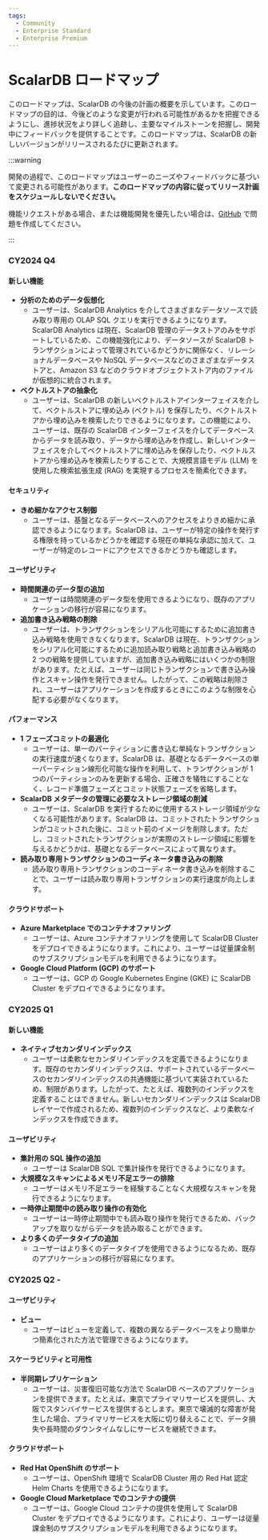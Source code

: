```yaml
---
tags:
  - Community
  - Enterprise Standard
  - Enterprise Premium
---
```


# ScalarDB ロードマップ


<TranslationBanner />

このロードマップは、ScalarDB の今後の計画の概要を示しています。このロードマップの目的は、今後どのような変更が行われる可能性があるかを把握できるようにし、進捗状況をより詳しく追跡し、主要なマイルストーンを把握し、開発中にフィードバックを提供することです。このロードマップは、ScalarDB の新しいバージョンがリリースされるたびに更新されます。

:::warning

開発の過程で、このロードマップはユーザーのニーズやフィードバックに基づいて変更される可能性があります。**このロードマップの内容に従ってリリース計画をスケジュールしないでください。**

機能リクエストがある場合、または機能開発を優先したい場合は、[GitHub](https://github.com/scalar-labs/scalardb/issues) で問題を作成してください。

:::

### CY2024 Q4

#### 新しい機能

- **分析のためのデータ仮想化**
  - ユーザーは、ScalarDB Analytics を介してさまざまなデータソースで読み取り専用の OLAP SQL クエリを実行できるようになります。ScalarDB Analytics は現在、ScalarDB 管理のデータストアのみをサポートしているため、この機能強化により、データソースが ScalarDB トランザクションによって管理されているかどうかに関係なく、リレーショナルデータベースや NoSQL データベースなどのさまざまなデータストアと、Amazon S3 などのクラウドオブジェクトストア内のファイルが仮想的に統合されます。
- **ベクトルストアの抽象化**
  - ユーザーは、ScalarDB の新しいベクトルストアインターフェイスを介して、ベクトルストアに埋め込み (ベクトル) を保存したり、ベクトルストアから埋め込みを検索したりできるようになります。この機能により、ユーザーは、既存の ScalarDB インターフェイスを介してデータベースからデータを読み取り、データから埋め込みを作成し、新しいインターフェイスを介してベクトルストアに埋め込みを保存したり、ベクトルストアから埋め込みを検索したりすることで、大規模言語モデル (LLM) を使用した検索拡張生成 (RAG) を実現するプロセスを簡素化できます。

#### セキュリティ

- **きめ細かなアクセス制御**
  - ユーザーは、基盤となるデータベースへのアクセスをよりきめ細かに承認できるようになります。ScalarDB は、ユーザーが特定の操作を発行する権限を持っているかどうかを確認する現在の単純な承認に加えて、ユーザーが特定のレコードにアクセスできるかどうかも確認します。

#### ユーザビリティ

- **時間関連のデータ型の追加**
  - ユーザーは時間関連のデータ型を使用できるようになり、既存のアプリケーションの移行が容易になります。
- **追加書き込み戦略の削除**
  - ユーザーは、トランザクションをシリアル化可能にするために追加書き込み戦略を使用できなくなります。ScalarDB は現在、トランザクションをシリアル化可能にするために追加読み取り戦略と追加書き込み戦略の 2 つの戦略を提供していますが、追加書き込み戦略にはいくつかの制限があります。たとえば、ユーザーは同じトランザクションで書き込み操作とスキャン操作を発行できません。したがって、この戦略は削除され、ユーザーはアプリケーションを作成するときにこのような制限を心配する必要がなくなります。

#### パフォーマンス

- **1 フェーズコミットの最適化**
  - ユーザーは、単一のパーティションに書き込む単純なトランザクションの実行速度が速くなります。ScalarDB は、基礎となるデータベースの単一パーティション線形化可能な操作を利用して、トランザクションが 1 つのパーティションのみを更新する場合、正確さを犠牲にすることなく、レコード準備フェーズとコミット状態フェーズを省略します。
- **ScalarDB メタデータの管理に必要なストレージ領域の削減**
  - ユーザーは、ScalarDB を実行するために使用するストレージ領域が少なくなる可能性があります。ScalarDB は、コミットされたトランザクションがコミットされた後に、コミット前のイメージを削除します。ただし、コミットされたトランザクションが実際のストレージ領域に影響を与えるかどうかは、基礎となるデータベースによって異なります。
- **読み取り専用トランザクションのコーディネータ書き込みの削除**
  - 読み取り専用トランザクションのコーディネータ書き込みを削除することで、ユーザーは読み取り専用トランザクションの実行速度が向上します。

#### クラウドサポート

- **Azure Marketplace でのコンテナオファリング**
  - ユーザーは、Azure コンテナオファリングを使用して ScalarDB Cluster をデプロイできるようになります。これにより、ユーザーは従量課金制のサブスクリプションモデルを利用できるようになります。
- **Google Cloud Platform (GCP) のサポート**
  - ユーザーは、GCP の Google Kubernetes Engine (GKE) に ScalarDB Cluster をデプロイできるようになります。

### CY2025 Q1

#### 新しい機能

- **ネイティブセカンダリインデックス**
  - ユーザーは柔軟なセカンダリインデックスを定義できるようになります。既存のセカンダリインデックスは、サポートされているデータベースのセカンダリインデックスの共通機能に基づいて実装されているため、制限があります。したがって、たとえば、複数列のインデックスを定義することはできません。新しいセカンダリインデックスは ScalarDB レイヤーで作成されるため、複数列のインデックスなど、より柔軟なインデックスを作成できます。

#### ユーザビリティ

- **集計用の SQL 操作の追加**
  - ユーザーは ScalarDB SQL で集計操作を発行できるようになります。
- **大規模なスキャンによるメモリ不足エラーの排除**
  - ユーザーはメモリ不足エラーを経験することなく大規模なスキャンを発行できるようになります。
- **一時停止期間中の読み取り操作の有効化**
  - ユーザーは一時停止期間中でも読み取り操作を発行できるため、バックアップを取りながらデータを読み取ることができます。
- **より多くのデータタイプの追加**
  - ユーザーはより多くのデータタイプを使用できるようになるため、既存のアプリケーションの移行が容易になります。

### CY2025 Q2 -

#### ユーザビリティ

- **ビュー**
  - ユーザーはビューを定義して、複数の異なるデータベースをより簡単かつ簡素化された方法で管理できるようになります。

#### スケーラビリティと可用性

- **半同期レプリケーション**
  - ユーザーは、災害復旧可能な方法で ScalarDB ベースのアプリケーションを提供できます。たとえば、東京でプライマリサービスを提供し、大阪でスタンバイサービスを提供するとします。東京で壊滅的な障害が発生した場合、プライマリサービスを大阪に切り替えることで、データ損失や長時間のダウンタイムなしにサービスを継続できます。

#### クラウドサポート

- **Red Hat OpenShift のサポート**
  - ユーザーは、OpenShift 環境で ScalarDB Cluster 用の Red Hat 認定 Helm Charts を使用できるようになります。
- **Google Cloud Marketplace でのコンテナの提供**
  - ユーザーは、Google Cloud コンテナの提供を使用して ScalarDB Cluster をデプロイできるようになります。これにより、ユーザーは従量課金制のサブスクリプションモデルを利用できるようになります。
